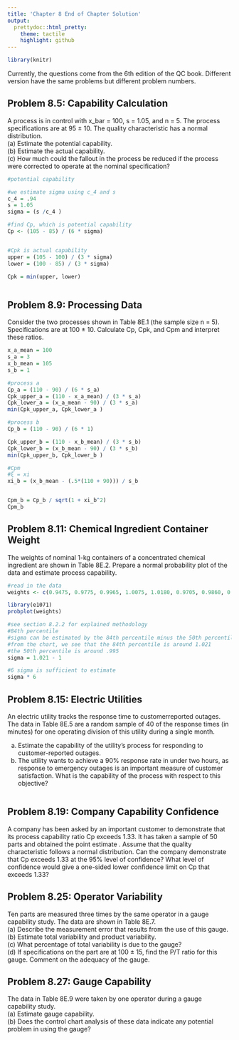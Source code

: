 ```yaml
---
title: 'Chapter 8 End of Chapter Solution'
output:
  prettydoc::html_pretty:
    theme: tactile
    highlight: github
---
```



```r
library(knitr)
```

Currently, the questions come from the 6th edition of the QC book. Different version have the same problems but different problem numbers.  

## Problem 8.5: Capability Calculation

A process is in control with x_bar = 100, s = 1.05, and n = 5. The process specifications are at 95 ± 10. The quality characteristic has a normal distribution.  
(a) Estimate the potential capability.  
(b) Estimate the actual capability.  
(c) How much could the fallout in the process be reduced if the process were corrected to operate at the nominal specification? 

```r
#potential capability

#we estimate sigma using c_4 and s
c_4 = .94
s = 1.05
sigma = (s /c_4 )

#find Cp, which is potential capability
Cp <- (105 - 85) / (6 * sigma)


#Cpk is actual capability
upper = (105 - 100) / (3 * sigma)
lower = (100 - 85) / (3 * sigma)

Cpk = min(upper, lower)



```

  
## Problem 8.9: Processing Data
  
  
Consider the two processes shown in Table 8E.1 (the
sample size n = 5). Specifications are at 100 ± 10. Calculate Cp, Cpk, and Cpm and interpret these ratios.  
```r
x_a_mean = 100
s_a = 3
x_b_mean = 105
s_b = 1

#process a
Cp_a = (110 - 90) / (6 * s_a)
Cpk_upper_a = (110 - x_a_mean) / (3 * s_a)
Cpk_lower_a = (x_a_mean - 90) / (3 * s_a)
min(Cpk_upper_a, Cpk_lower_a )

#process b
Cp_b = (110 - 90) / (6 * 1)

Cpk_upper_b = (110 - x_b_mean) / (3 * s_b)
Cpk_lower_b = (x_b_mean - 90) / (3 * s_b)
min(Cpk_upper_b, Cpk_lower_b )

#Cpm
#ξ = xi
xi_b = (x_b_mean - (.5*(110 + 90))) / s_b


Cpm_b = Cp_b / sqrt(1 + xi_b^2)
Cpm_b


```


  
## Problem 8.11: Chemical Ingredient Container Weight
  
The weights of nominal 1-kg containers of a concentrated chemical ingredient are shown in Table 8E.2. Prepare a normal probability plot of the data and estimate process capability.

```r
#read in the data
weights <- c(0.9475, 0.9775, 0.9965, 1.0075, 1.0180, 0.9705, 0.9860, 0.9975, 1.0100, 1.0200, 0.9770, 0.9960, 1.0050, 1.0175, 1.0250)

library(e1071)
probplot(weights)
```

```r
#see section 8.2.2 for explained methodology
#84th percentile
#sigma can be estimated by the 84th percentile minus the 50th percentile
#from the chart, we see that the 84th percentile is around 1.021
#the 50th percentile is around .995
sigma = 1.021 - 1

#6 sigma is sufficient to estimate
sigma * 6
```

  
  
## Problem 8.15: Electric Utilities

An electric utility tracks the response time to customerreported outages. The data in Table 8E.5 are a random sample of 40 of the response times (in minutes) for one operating division of this utility during a single month.  
  
(a) Estimate the capability of the utility’s process for responding to customer-reported outages.  
(b) The utility wants to achieve a 90% response rate in under two hours, as response to emergency outages is an important measure of customer satisfaction. What is the capability of the process with respect to this objective?  

```r

```

  
## Problem 8.19: Company Capability Confidence

  
  
A company has been asked by an important customer to demonstrate that its process capability ratio Cp exceeds 1.33. It has taken a sample of 50 parts and obtained the point estimate . Assume that the quality characteristic follows a normal distribution. Can the company demonstrate that Cp exceeds 1.33 at the 95% level of confidence? What level of confidence would give a one-sided lower confidence limit on Cp that exceeds 1.33?  
  
  
## Problem 8.25: Operator Variability
  
  
Ten parts are measured three times by the same operator in a gauge capability study. The data are shown in Table 8E.7.  
(a) Describe the measurement error that results from the use of this gauge.  
(b) Estimate total variability and product variability.  
(c) What percentage of total variability is due to the gauge?  
(d) If specifications on the part are at 100 ± 15, find the P/T ratio for this gauge. Comment on the adequacy of the gauge.  

  
## Problem 8.27: Gauge Capability
  
  
The data in Table 8E.9 were taken by one operator during a gauge capability study.  
(a) Estimate gauge capability.  
(b) Does the control chart analysis of these data indicate any potential problem in using the gauge?  
  

  



